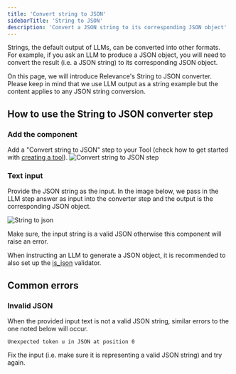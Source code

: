 ```yaml
---
title: 'Convert string to JSON'
sidebarTitle: 'String to JSON'
description: 'Convert a JSON string to its corresponding JSON object'
---
```


Strings, the default output of LLMs, can be converted into other formats. 
For example, if you ask an LLM to produce a JSON object, you will need to convert the result (i.e. a JSON string) to
its corresponding JSON object.

On this page, we will introduce Relevance's String to JSON converter. Please keep in mind that we use LLM output as a string example but
the content applies to any JSON string conversion.


## How to use the String to JSON converter step
### Add the component
Add a "Convert string to JSON" step to your Tool (check how to get started with 
[creating a tool](/tool/tool-steps/getting-started)).
![Convert string to JSON step](/images/build-custom-tools/tool-step/convert-string-to-json-get-started.png)

### Text input
Provide the JSON string as the input. In the image below, we pass in the LLM step answer as input into the converter step and 
the output is the corresponding JSON object.

![String to json](/images/build-custom-tools/tool-step/convert-string-to-json-fields.png)

<Tip>
Make sure, the input string is a valid JSON otherwise this component will raise an error.

When instructing an LLM to generate a JSON object, it is recommended to also set up the 
[is_json](/tool/tool-steps/llms/validators#is-json) validator. 
</Tip>

<Snippet file="components/tools/step-general.mdx" />

## Common errors
### Invalid JSON
When the provided input text is not a valid JSON string, similar errors to the one noted below will occur.

```
Unexpected token u in JSON at position 0
```

Fix the input (i.e. make sure it is representing a valid JSON string) and try again.
